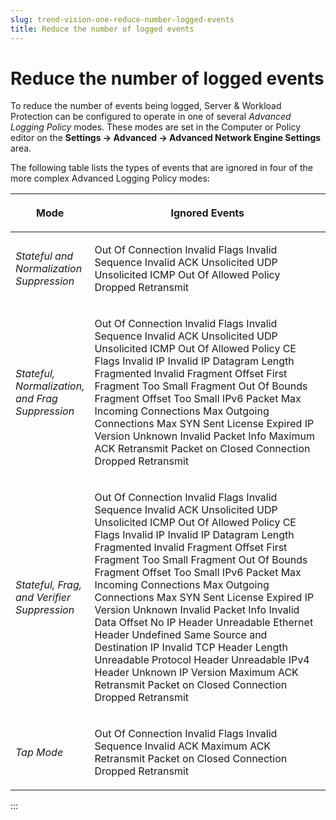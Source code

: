 ```yaml
---
slug: trend-vision-one-reduce-number-logged-events
title: Reduce the number of logged events
---
```

# Reduce the number of logged events

To reduce the number of events being logged, Server & Workload Protection can be configured to operate in one of several *Advanced Logging Policy* modes. These modes are set in the Computer or Policy editor on the **Settings → Advanced → Advanced Network Engine Settings** area.

The following table lists the types of events that are ignored in four of the more complex Advanced Logging Policy modes:

<table>
<colgroup>
<col style="width: 25%" />
<col style="width: 75%" />
</colgroup>
<thead>
<tr>
<th><p>Mode</p></th>
<th><p>Ignored Events</p></th>
</tr>
</thead>
<tbody>
<tr>
<td><p><em>Stateful and Normalization Suppression</em></p></td>
<td><p>Out Of Connection Invalid Flags Invalid Sequence Invalid ACK Unsolicited UDP Unsolicited ICMP Out Of Allowed Policy Dropped Retransmit</p></td>
</tr>
<tr>
<td><p><em>Stateful, Normalization, and Frag Suppression</em></p></td>
<td><p>Out Of Connection Invalid Flags Invalid Sequence Invalid ACK Unsolicited UDP Unsolicited ICMP Out Of Allowed Policy CE Flags Invalid IP Invalid IP Datagram Length Fragmented Invalid Fragment Offset First Fragment Too Small Fragment Out Of Bounds Fragment Offset Too Small IPv6 Packet Max Incoming Connections Max Outgoing Connections Max SYN Sent License Expired IP Version Unknown Invalid Packet Info Maximum ACK Retransmit Packet on Closed Connection Dropped Retransmit</p></td>
</tr>
<tr>
<td><p><em>Stateful, Frag, and Verifier Suppression</em></p></td>
<td><p>Out Of Connection Invalid Flags Invalid Sequence Invalid ACK Unsolicited UDP Unsolicited ICMP Out Of Allowed Policy CE Flags Invalid IP Invalid IP Datagram Length Fragmented Invalid Fragment Offset First Fragment Too Small Fragment Out Of Bounds Fragment Offset Too Small IPv6 Packet Max Incoming Connections Max Outgoing Connections Max SYN Sent License Expired IP Version Unknown Invalid Packet Info Invalid Data Offset No IP Header Unreadable Ethernet Header Undefined Same Source and Destination IP Invalid TCP Header Length Unreadable Protocol Header Unreadable IPv4 Header Unknown IP Version Maximum ACK Retransmit Packet on Closed Connection Dropped Retransmit</p></td>
</tr>
<tr>
<td><p><em>Tap Mode</em></p></td>
<td><p>Out Of Connection Invalid Flags Invalid Sequence Invalid ACK Maximum ACK Retransmit Packet on Closed Connection Dropped Retransmit</p></td>
</tr>
</tbody>
</table>
:::
